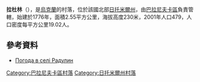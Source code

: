 {{coord|50|24|19|N|27|27|54|E|scale:30000|display=title}}

'''拉杜林'''（{{lang-uk|Радулин}}），是[[烏克蘭|烏克蘭]]的村落，位於該國北部[[日托米爾州|日托米爾州]]，由[[巴拉尼夫卡區|巴拉尼夫卡區]]負責管轄，始建於1776年，面積2.55平方公里，海拔高度230米，2001年人口479，人口密度每平方公里19.02人。

==參考資料== 
* [http://weather.in.ua/ua/zhitomirskaja/22011 Погода в селі Радулин] {{Wayback|url=http://weather.in.ua/ua/zhitomirskaja/22011 |date=20160305213826 }}

{{DEFAULTSORT:Радулин}}
[[Category:巴拉尼夫卡區村落|Category:巴拉尼夫卡區村落]]
[[Category:日托米爾州村落|Category:日托米爾州村落]]


{{Zhytomyr-geo-stub}}